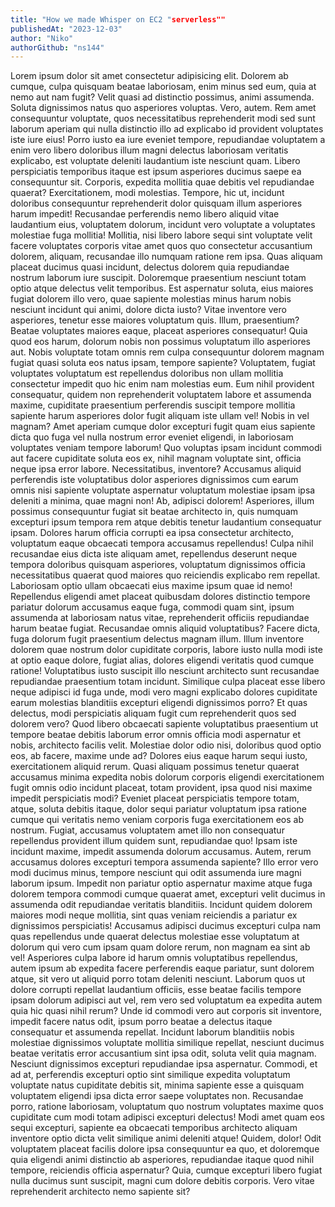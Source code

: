```yaml
---
title: "How we made Whisper on EC2 "serverless""
publishedAt: "2023-12-03"
author: "Niko"
authorGithub: "ns144"
---
```


Lorem ipsum dolor sit amet consectetur adipisicing elit. Dolorem ab cumque, culpa quisquam beatae laboriosam, enim minus sed eum, quia at nemo aut nam fugit? Velit quasi ad distinctio possimus, animi assumenda. Soluta dignissimos natus quo asperiores voluptas. Vero, autem. Rem amet consequuntur voluptate, quos necessitatibus reprehenderit modi sed sunt laborum aperiam qui nulla distinctio illo ad explicabo id provident voluptates iste iure eius! Porro iusto ea iure eveniet tempore, repudiandae voluptatem a enim vero libero doloribus illum magni delectus laboriosam veritatis explicabo, est voluptate deleniti laudantium iste nesciunt quam. Libero perspiciatis temporibus itaque est ipsum asperiores ducimus saepe ea consequuntur sit. Corporis, expedita mollitia quae debitis vel repudiandae quaerat? Exercitationem, modi molestias. Tempore, hic ut, incidunt doloribus consequuntur reprehenderit dolor quisquam illum asperiores harum impedit! Recusandae perferendis nemo libero aliquid vitae laudantium eius, voluptatem dolorum, incidunt vero voluptate a voluptates molestiae fuga mollitia! Mollitia, nisi libero labore sequi sint voluptate velit facere voluptates corporis vitae amet quos quo consectetur accusantium dolorem, aliquam, recusandae illo numquam ratione rem ipsa. Quas aliquam placeat ducimus quasi incidunt, delectus dolorem quia repudiandae nostrum laborum iure suscipit. Doloremque praesentium nesciunt totam optio atque delectus velit temporibus. Est aspernatur soluta, eius maiores fugiat dolorem illo vero, quae sapiente molestias minus harum nobis nesciunt incidunt qui animi, dolore dicta iusto? Vitae inventore vero asperiores, tenetur esse maiores voluptatum quis. Illum, praesentium? Beatae voluptates maiores eaque, placeat asperiores consequatur! Quia quod eos harum, dolorum nobis non possimus voluptatum illo asperiores aut. Nobis voluptate totam omnis rem culpa consequuntur dolorem magnam fugiat quasi soluta eos natus ipsam, tempore sapiente? Voluptatem, fugiat voluptates voluptatum est repellendus doloribus non ullam mollitia consectetur impedit quo hic enim nam molestias eum. Eum nihil provident consequatur, quidem non reprehenderit voluptatem labore et assumenda maxime, cupiditate praesentium perferendis suscipit tempore mollitia sapiente harum asperiores dolor fugit aliquam iste ullam vel! Nobis in vel magnam? Amet aperiam cumque dolor excepturi fugit quam eius sapiente dicta quo fuga vel nulla nostrum error eveniet eligendi, in laboriosam voluptates veniam tempore laborum! Quo voluptas ipsam incidunt commodi aut facere cupiditate soluta eos ex, nihil magnam voluptate sint, officia neque ipsa error labore. Necessitatibus, inventore? Accusamus aliquid perferendis iste voluptatibus dolor asperiores dignissimos cum earum omnis nisi sapiente voluptate aspernatur voluptatum molestiae ipsam ipsa deleniti a minima, quae magni non! Ab, adipisci dolorem! Asperiores, illum possimus consequuntur fugiat sit beatae architecto in, quis numquam excepturi ipsum tempora rem atque debitis tenetur laudantium consequatur ipsam. Dolores harum officia corrupti ea ipsa consectetur architecto, voluptatum eaque obcaecati tempora accusamus repellendus! Culpa nihil recusandae eius dicta iste aliquam amet, repellendus deserunt neque tempora doloribus quisquam asperiores, voluptatum dignissimos officia necessitatibus quaerat quod maiores quo reiciendis explicabo rem repellat. Laboriosam optio ullam obcaecati eius maxime ipsum quae id nemo! Repellendus eligendi amet placeat quibusdam dolores distinctio tempore pariatur dolorum accusamus eaque fuga, commodi quam sint, ipsum assumenda at laboriosam natus vitae, reprehenderit officiis repudiandae harum beatae fugiat. Recusandae omnis aliquid voluptatibus? Facere dicta, fuga dolorum fugit praesentium delectus magnam illum. Illum inventore dolorem quae nostrum dolor cupiditate corporis, labore iusto nulla modi iste at optio eaque dolore, fugiat alias, dolores eligendi veritatis quod cumque ratione! Voluptatibus iusto suscipit illo nesciunt architecto sunt recusandae repudiandae praesentium totam incidunt. Similique culpa placeat esse libero neque adipisci id fuga unde, modi vero magni explicabo dolores cupiditate earum molestias blanditiis excepturi eligendi dignissimos porro? Et quas delectus, modi perspiciatis aliquam fugit cum reprehenderit quos sed dolorem vero? Quod libero obcaecati sapiente voluptatibus praesentium ut tempore beatae debitis laborum error omnis officia modi aspernatur et nobis, architecto facilis velit. Molestiae dolor odio nisi, doloribus quod optio eos, ab facere, maxime unde ad? Dolores eius eaque harum sequi iusto, exercitationem aliquid rerum. Quasi aliquam possimus tenetur quaerat accusamus minima expedita nobis dolorum corporis eligendi exercitationem fugit omnis odio incidunt placeat, totam provident, ipsa quod nisi maxime impedit perspiciatis modi? Eveniet placeat perspiciatis tempore totam, atque, soluta debitis itaque, dolor sequi pariatur voluptatum ipsa ratione cumque qui veritatis nemo veniam corporis fuga exercitationem eos ab nostrum. Fugiat, accusamus voluptatem amet illo non consequatur repellendus provident illum quidem sunt, repudiandae quo! Ipsam iste incidunt maxime, impedit assumenda dolorum accusamus. Autem, rerum accusamus dolores excepturi tempora assumenda sapiente? Illo error vero modi ducimus minus, tempore nesciunt qui odit assumenda iure magni laborum ipsum. Impedit non pariatur optio aspernatur maxime atque fuga dolorem tempora commodi cumque quaerat amet, excepturi velit ducimus in assumenda odit repudiandae veritatis blanditiis. Incidunt quidem dolorem maiores modi neque mollitia, sint quas veniam reiciendis a pariatur ex dignissimos perspiciatis! Accusamus adipisci ducimus excepturi culpa nam quas repellendus unde quaerat delectus molestiae esse voluptatum at dolorum qui vero cum ipsam quam dolore rerum, non magnam ea sint ab vel! Asperiores culpa labore id harum omnis voluptatibus repellendus, autem ipsum ab expedita facere perferendis eaque pariatur, sunt dolorem atque, sit vero ut aliquid porro totam deleniti nesciunt. Laborum quos ut dolore corrupti repellat laudantium officiis, esse beatae facilis tempore ipsam dolorum adipisci aut vel, rem vero sed voluptatum ea expedita autem quia hic quasi nihil rerum? Unde id commodi vero aut corporis sit inventore, impedit facere natus odit, ipsum porro beatae a delectus itaque consequatur et assumenda repellat. Incidunt laborum blanditiis nobis molestiae dignissimos voluptate mollitia similique repellat, nesciunt ducimus beatae veritatis error accusantium sint ipsa odit, soluta velit quia magnam. Nesciunt dignissimos excepturi repudiandae ipsa aspernatur. Commodi, et ad at, perferendis excepturi optio sint similique expedita voluptatum voluptate natus cupiditate debitis sit, minima sapiente esse a quisquam voluptatem eligendi ipsa dicta error saepe voluptates non. Recusandae porro, ratione laboriosam, voluptatum quo nostrum voluptates maxime quos cupiditate cum modi totam adipisci excepturi delectus! Modi amet quam eos sequi excepturi, sapiente ea obcaecati temporibus architecto aliquam inventore optio dicta velit similique animi deleniti atque! Quidem, dolor! Odit voluptatem placeat facilis dolore ipsa consequuntur ea quo, et doloremque quia eligendi animi distinctio ab asperiores, repudiandae itaque quod nihil tempore, reiciendis officia aspernatur? Quia, cumque excepturi libero fugiat nulla ducimus sunt suscipit, magni cum dolore debitis corporis. Vero vitae reprehenderit architecto nemo sapiente sit?
